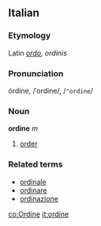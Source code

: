 ==Italian==
===Etymology===
Latin ''[[ordo]], ordinis''
===Pronunciation===
órdine, /ˈordine/, /<tt>"ordine</tt>/
===Noun===
'''ordine''' ''m''

# [[order]]

===Related terms===
*[[ordinale]]
*[[ordinare]]
*[[ordinazione]]

[[co:Ordine]]
[[it:ordine]]